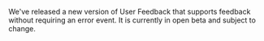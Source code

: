 <Alert level="info" title="A Wild User Feedback Appears!">

We've released a new version of User Feedback that supports feedback without requiring an error event. It is currently in open beta and subject to change.

</Alert>
